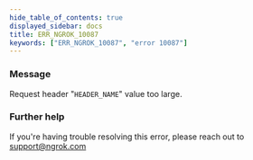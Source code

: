 ```yaml
---
hide_table_of_contents: true
displayed_sidebar: docs
title: ERR_NGROK_10087
keywords: ["ERR_NGROK_10087", "error 10087"]
---
```


### Message

Request header "`HEADER_NAME`" value too large.

### Further help

If you're having trouble resolving this error, please reach out to [support@ngrok.com](mailto:support@ngrok.com?subject=Help%20with%20ERR_NGROK_10087)
